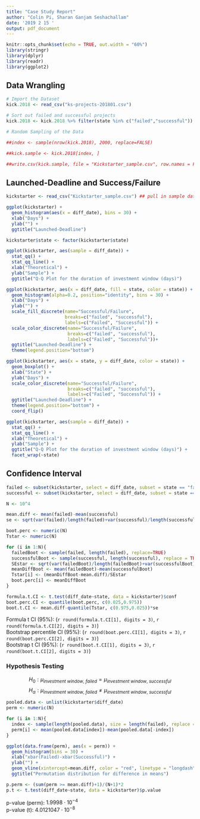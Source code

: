 ```yaml
---
title: "Case Study Report"
author: "Colin Pi, Sharan Ganjam Seshachallam"
date: '2019 2 15 '
output: pdf_document
---
```


```r
knitr::opts_chunk$set(echo = TRUE, out.width = "60%")
library(stringr)
library(dplyr)
library(readr)
library(ggplot2)
```

## Data Wrangling

```r
# Import the Dataset
kick.2018 <- read_csv("ks-projects-201801.csv")

# Sort out failed and successful projects
kick.2018 <- kick.2018 %>% filter(state %in% c("failed","successful")) %>% mutate(diff_date = as.numeric(as.Date(deadline)-as.Date(str_extract(launched, "^.{10}"))))

# Random Sampling of the Data

##index <- sample(nrow(kick.2018), 2000, replace=FALSE)

##kick.sample <- kick.2018[index, ]

##write.csv(kick.sample, file = "Kickstarter_sample.csv", row.names = FALSE)
```

## Launched-Deadline and Success/Failure

```r
kickstarter <- read_csv("Kickstarter_sample.csv") ## pull in sample data

ggplot(kickstarter) +
  geom_histogram(aes(x = diff_date), bins = 30) +
  xlab("Days") +
  ylab("") +
  ggtitle("Launched-Deadline")

kickstarter$state <- factor(kickstarter$state)

ggplot(kickstarter, aes(sample = diff_date)) +
  stat_qq() + 
  stat_qq_line() +
  xlab("Theoretical") +
  ylab("Sample") +
  ggtitle("Q-Q Plot for the duration of investment window (days)")

ggplot(kickstarter, aes(x = diff_date, fill = state, color = state)) +
  geom_histogram(alpha=0.2, position="identity", bins = 30) +
  xlab("Days") +
  ylab("") +
  scale_fill_discrete(name="Successful/Failure", 
                      breaks=c("failed", "successful"), 
                      labels=c("Failed", "Successful")) + 
  scale_color_discrete(name="Successful/Failure", 
                       breaks=c("failed", "successful"), 
                       labels=c("Failed", "Successful"))+
  ggtitle("Launched-Deadline") +
  theme(legend.position="bottom")

ggplot(kickstarter, aes(x = state, y = diff_date, color = state)) +
  geom_boxplot() + 
  xlab("State") +
  ylab("Days") +
  scale_color_discrete(name="Successful/Failure", 
                       breaks=c("failed", "successful"), 
                       labels=c("Failed", "Successful")) +
  ggtitle("Launched-Deadline") +
  theme(legend.position="bottom") +
  coord_flip()

ggplot(kickstarter, aes(sample = diff_date)) +
  stat_qq() + 
  stat_qq_line() +
  xlab("Theoretical") +
  ylab("Sample") +
  ggtitle("Q-Q Plot for the duration of investment window (days)") +
  facet_wrap(~state)
```

## Confidence Interval

```r
failed <- subset(kickstarter, select = diff_date, subset = state == "failed", drop = T)
successful <- subset(kickstarter, select = diff_date, subset = state == "successful", drop = T)

N <- 10^4

mean.diff <- mean(failed)-mean(successful)
se <- sqrt(var(failed)/length(failed)+var(successful)/length(successful))

boot.perc <- numeric(N)
Tstar <- numeric(N)

for (i in 1:N){
  failedBoot <- sample(failed, length(failed), replace=TRUE)
  successfulBoot <- sample(successful, length(successful), replace = TRUE)
  SEstar <- sqrt(var(failedBoot)/length(failedBoot)+var(successfulBoot)/length(successfulBoot))
  meanDiffBoot <- mean(failedBoot)-mean(successfulBoot)
  Tstar[i] <- (meanDiffBoot-mean.diff)/SEstar
  boot.perc[i] <- meanDiffBoot
}

formula.t.CI <- t.test(diff_date~state, data = kickstarter)$conf
boot.perc.CI <- quantile(boot.perc, c(0.025,0.975))
boot.t.CI <- mean.diff-quantile(Tstar, c(0.975,0.025))*se
```

Formula t CI (95%): (`r round(formula.t.CI[1], digits = 3)`, `r round(formula.t.CI[2], digits = 3)`)\
Bootstrap percentile CI (95%): (`r round(boot.perc.CI[1], digits = 3)`, `r round(boot.perc.CI[2], digits = 3)`)\
Bootstrap t CI (95%): (`r round(boot.t.CI[1], digits = 3)`, `r round(boot.t.CI[2], digits = 3)`)

### Hypothesis Testing

$$
\textit{H}_{0}: {\mu}_{investment \ window, \ failed} = {\mu}_{investment \ window, \ successful}
$$
$$
\textit{H}_{\alpha}: {\mu}_{investment \ window, \ failed} \neq {\mu}_{investment \ window, \ successful}
$$

```r
pooled.data <- unlist(kickstarter$diff_date)
perm <- numeric(N)

for (i in 1:N){
  index <- sample(length(pooled.data), size = length(failed), replace = FALSE)
  perm[i] <- mean(pooled.data[index])-mean(pooled.data[-index])
}

ggplot(data.frame(perm), aes(x = perm)) +
  geom_histogram(bins = 30) +
  xlab("xbar(Failed)-xbar(Successful)") +
  ylab("") +
  geom_vline(xintercept=mean.diff, color = "red", linetype = "longdash") +
  ggtitle("Permutation distribution for difference in means")

p.perm <- (sum(perm >= mean.diff)+1)/(N+1)*2
p.t <- t.test(diff_date~state, data = kickstarter)$p.value
```

p-value (perm): $1.9998\cdot10^{-4}$\
p-value (t): $4.0121047\cdot10^{-8}$
